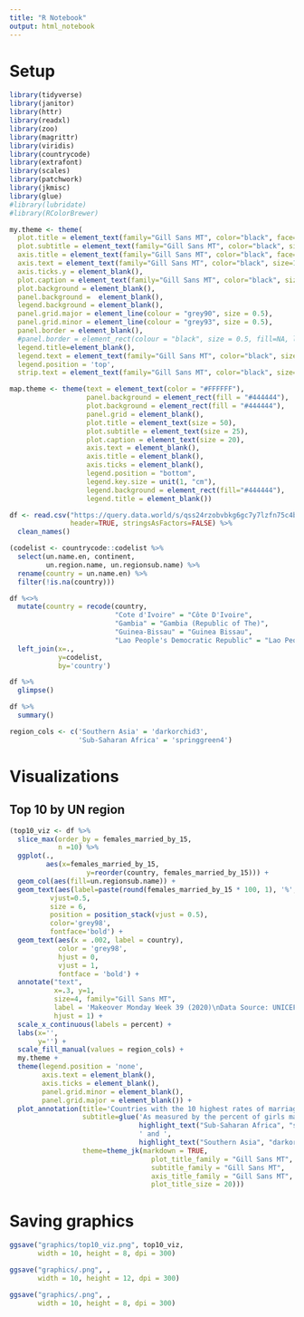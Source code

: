 ```yaml
---
title: "R Notebook"
output: html_notebook
---
```


# Setup

```r
library(tidyverse)
library(janitor)
library(httr)
library(readxl)
library(zoo)
library(magrittr)
library(viridis)
library(countrycode)
library(extrafont)
library(scales)
library(patchwork)
library(jkmisc)
library(glue)
#library(lubridate)
#library(RColorBrewer)
```

```r
my.theme <- theme(
  plot.title = element_text(family="Gill Sans MT", color="black", face="bold", size=24, hjust=0), 
  plot.subtitle = element_text(family="Gill Sans MT", color="black", size=12, hjust=0), 
  axis.title = element_text(family="Gill Sans MT", color="black", face="bold", size=12), 
  axis.text = element_text(family="Gill Sans MT", color="black", size=18), 
  axis.ticks.y = element_blank(), 
  plot.caption = element_text(family="Gill Sans MT", color="black", size=12), 
  plot.background = element_blank(),
  panel.background =  element_blank(), 
  legend.background = element_blank(), 
  panel.grid.major = element_line(colour = "grey90", size = 0.5),
  panel.grid.minor = element_line(colour = "grey93", size = 0.5),
  panel.border = element_blank(), 
  #panel.border = element_rect(colour = "black", size = 0.5, fill=NA, linetype = 1),
  legend.title=element_blank(), 
  legend.text = element_text(family="Gill Sans MT", color="black", size=12, hjust=0),
  legend.position = 'top',
  strip.text = element_text(family="Gill Sans MT", color="black", size=14))
```

```r
map.theme <- theme(text = element_text(color = "#FFFFFF"), 
                   panel.background = element_rect(fill = "#444444"),
                   plot.background = element_rect(fill = "#444444"),
                   panel.grid = element_blank(),
                   plot.title = element_text(size = 50),
                   plot.subtitle = element_text(size = 25),
                   plot.caption = element_text(size = 20), 
                   axis.text = element_blank(),
                   axis.title = element_blank(),
                   axis.ticks = element_blank(),
                   legend.position = "bottom", 
                   legend.key.size = unit(1, "cm"),
                   legend.background = element_rect(fill="#444444"),
                   legend.title = element_blank())
```

```r
df <- read.csv("https://query.data.world/s/qss24rzobvbkg6gc7y7lzfn75c4b46",
               header=TRUE, stringsAsFactors=FALSE) %>% 
  clean_names()
```

```r
(codelist <- countrycode::codelist %>% 
  select(un.name.en, continent, 
         un.region.name, un.regionsub.name) %>% 
  rename(country = un.name.en) %>% 
  filter(!is.na(country)))
```



```r
df %<>% 
  mutate(country = recode(country,
                          "Cote d'Ivoire" = "Côte D'Ivoire",
                          "Gambia" = "Gambia (Republic of The)",
                          "Guinea-Bissau" = "Guinea Bissau",
                          "Lao People's Democratic Republic" = "Lao People’s Democratic Republic")) %>% 
  left_join(x=.,
            y=codelist,
            by='country')
```

```r
df %>% 
  glimpse()
```

```r
df %>% 
  summary()
```

```r
region_cols <- c('Southern Asia' = 'darkorchid3',
                 'Sub-Saharan Africa' = 'springgreen4')
```


# Visualizations  

## Top 10 by UN region

```r
(top10_viz <- df %>% 
  slice_max(order_by = females_married_by_15, 
            n =10) %>% 
  ggplot(.,
         aes(x=females_married_by_15,
                   y=reorder(country, females_married_by_15))) + 
  geom_col(aes(fill=un.regionsub.name)) +   
  geom_text(aes(label=paste(round(females_married_by_15 * 100, 1), '%', sep = '')), 
          vjust=0.5, 
          size = 6, 
          position = position_stack(vjust = 0.5),
          color='grey98',
          fontface='bold') +
  geom_text(aes(x = .002, label = country), 
            color = 'grey98', 
            hjust = 0, 
            vjust = 1,
            fontface = 'bold') + 
  annotate("text", 
           x=.3, y=1,
           size=4, family="Gill Sans MT",
           label = 'Makeover Monday Week 39 (2020)\nData Source: UNICEF',
           hjust = 1) + 
  scale_x_continuous(labels = percent) + 
  labs(x='',
       y='') + 
  scale_fill_manual(values = region_cols) + 
  my.theme + 
  theme(legend.position = 'none',
        axis.text = element_blank(),
        axis.ticks = element_blank(), 
        panel.grid.minor = element_blank(),
        panel.grid.major = element_blank()) + 
  plot_annotation(title='Countries with the 10 highest rates of marriage of girls in youth',
                  subtitle=glue('As measured by the percent of girls married by age 15<br>Worst countries all in ', 
                                highlight_text("Sub-Saharan Africa", "springgreen4", "b"), 
                                ' and ', 
                                highlight_text("Southern Asia", "darkorchid3", "b")), 
                  theme=theme_jk(markdown = TRUE,
                                   plot_title_family = "Gill Sans MT",
                                   subtitle_family = "Gill Sans MT",
                                   axis_title_family = "Gill Sans MT",
                                   plot_title_size = 20)))
```



# Saving graphics  

```r
ggsave("graphics/top10_viz.png", top10_viz,
       width = 10, height = 8, dpi = 300)

ggsave("graphics/.png", ,
       width = 10, height = 12, dpi = 300)

ggsave("graphics/.png", ,
       width = 10, height = 8, dpi = 300)
```
